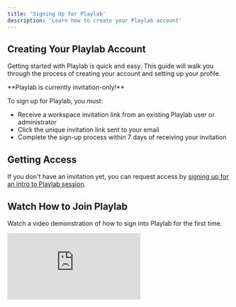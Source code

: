 ```yaml
---
title: 'Signing Up for Playlab'
description: 'Learn how to create your Playlab account'
---
```


## <Icon icon="user-plus" size={24} className="inline-block align-text-bottom" /> Creating Your Playlab Account

Getting started with Playlab is quick and easy. This guide will walk you through the process of creating your account and setting up your profile.

<Warning>
  **Playlab is currently invitation-only!**  
  
  To sign up for Playlab, you must:
  
  * Receive a workspace invitation link from an existing Playlab user or administrator
  * Click the unique invitation link sent to your email
  * Complete the sign-up process within 7 days of receiving your invitation
</Warning>

## <Icon icon="door-open" size={24} className="inline-block align-text-bottom" /> Getting Access

<Card title="Request an Invitation" icon="envelope-open">
  If you don't have an invitation yet, you can request access by <a href="https://calendly.com/playlab-onboarding/playlab-onboarding" className="font-semibold">signing up for an Intro to Playlab session</a>.
</Card>

## <Icon icon="video" size={24} className="inline-block align-text-bottom" /> Watch How to Join Playlab

Watch a video demonstration of how to sign into Playlab for the first time.

  <iframe 
    src="https://www.loom.com/embed/8226c2a3c7a14ffcab8dbf34f970edf9?sid=92768149-4a2c-428a-be05-89a47c8120b4" 
    frameBorder="0" 
    webkitAllowFullScreen 
    mozAllowFullScreen 
    allowFullScreen 
    style={{width: "100%", height: "400px"}}
  />
  <figcaption>Signing up for Playlab</figcaption>

## <Icon icon="key" size={24} className="inline-block align-text-bottom" /> Request access through one of these options:

<Tabs>
  <Tab title="Playlab Intro to Playlab Workshop">
    **Join a 60 minute Virtual onboarding session hosted by a Playlab Lead Facilitator to get a complete walkthrough of Playlab features and receive your invitation.**
    
    <Steps className="space-y-2">
      <Step title="Sign up for an Intro to Playlab Workshop session">Sign up for a [60 Minute Intro to Playlab Session](https://calendly.com/playlab-onboarding/playlab-onboarding)</Step>
      <Step title="Receive your invitation">Receive your invitation via email to join Playlab before the session</Step>
      <Step title="Create your account">Create your account using the invitation link sent to your email</Step>
      <Step title="Complete your profile">Complete your profile with relevant information</Step>
      <Step title="Join the session">Show up and learn in community with the Playlab team!</Step>
    </Steps>
  </Tab>
  
  <Tab title="Attend a Workshop or Event">
    **Participate in a Playlab workshop or event to learn about the platform and receive an invitation.**
    
    <Steps className="space-y-2">
      <Step title="Look for opportunities">Be on the lookout for Playlab facilitated workshops or partner led affiliated workshops</Step>
      <Step title="Register">Register for an upcoming Playlab workshop or event</Step>
      <Step title="Join Playlab">Join Playlab!</Step>
    </Steps>
  </Tab>
</Tabs>

---

## <Icon icon="bullhorn" size={24} className="inline-block align-text-bottom" /> Need Help?

If you encounter any issues during the sign-up process:
* Contact us at [support@playlab.ai](mailto:support@playlab.ai)

---

Last updated: Aug 31, 2025